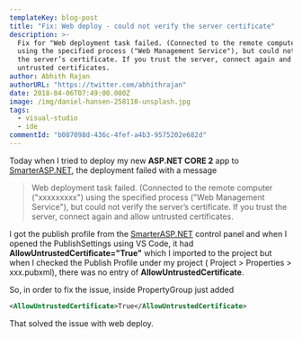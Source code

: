 ```yaml
---
templateKey: blog-post
title: "Fix: Web deploy - could not verify the server certificate"
description: >-
  Fix for "Web deployment task failed. (Connected to the remote computer ("xxx")
  using the specified process ("Web Management Service"), but could not verify
  the server’s certificate. If you trust the server, connect again and allow
  untrusted certificates.
author: Abhith Rajan
authorURL: "https://twitter.com/abhithrajan"
date: 2018-04-06T07:49:00.000Z
image: /img/daniel-hansen-258110-unsplash.jpg
tags:
  - visual-studio
  - ide
commentId: "b087098d-436c-4fef-a4b3-9575202e682d"
---
```


Today when I tried to deploy my new **ASP.NET CORE 2** app to [SmarterASP.NET][1], the deployment failed with a message

> Web deployment task failed. (Connected to the remote computer ("xxxxxxxxx") using the specified process ("Web Management Service"), but could not verify the server’s certificate. If you trust the server, connect again and allow untrusted certificates.

I got the publish profile from the [SmarterASP.NET][1] control panel and when I opened the PublishSettings using VS Code, it had **AllowUntrustedCertificate="True"** which I imported to the project but when I checked the Publish Profile under my project ( Project > Properties > xxx.pubxml), there was no entry of **AllowUntrustedCertificate**.

So, in order to fix the issue, inside PropertyGroup just added

```xml
<AllowUntrustedCertificate>True</AllowUntrustedCertificate>
```

That solved the issue with web deploy.

[1]: http://www.SmarterASP.NET/index?r=100571651
